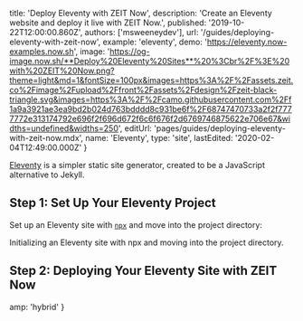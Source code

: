 
  title: 'Deploy Eleventy with ZEIT Now',
  description: 'Create an Eleventy website and deploy it live with ZEIT Now.',
  published: '2019-10-22T12:00:00.860Z',
  authors: ['msweeneydev'],
  url: '/guides/deploying-eleventy-with-zeit-now',
  example: 'eleventy',
  demo: 'https://eleventy.now-examples.now.sh',
  image:
    'https://og-image.now.sh/**Deploy%20Eleventy%20Sites**%20%3Cbr%2F%3E%20with%20ZEIT%20Now.png?theme=light&md=1&fontSize=100px&images=https%3A%2F%2Fassets.zeit.co%2Fimage%2Fupload%2Ffront%2Fassets%2Fdesign%2Fzeit-black-triangle.svg&images=https%3A%2F%2Fcamo.githubusercontent.com%2Ff1a9a3921ae3ea9bd2b024d763bdddd8c931be6f%2F68747470733a2f2f7777772e313174792e696f2f696d672f6c6f676f2d6769746875622e706e67&widths=undefined&widths=250',
  editUrl: 'pages/guides/deploying-eleventy-with-zeit-now.mdx',
  name: 'Eleventy',
  type: 'site',
  lastEdited: '2020-02-04T12:49:00.000Z'
}

[Eleventy](https://www.11ty.io/) is a simpler static site generator, created to be a JavaScript alternative to Jekyll.

## Step 1: Set Up Your Eleventy Project

Set up an Eleventy site with [`npx`](https://www.npmjs.com/package/npx) and move into the project directory:

<Snippet dark text="npx degit 11ty/eleventy-base-blog my-11ty-project && cd my-11ty-project" />
<Caption>Initializing an Eleventy site with <Link href="https://www.npmjs.com/package/npx">npx</Link> and moving into the project directory.</Caption>

## Step 2: Deploying Your Eleventy Site with ZEIT Now

<DeploySection meta={meta} />


  amp: 'hybrid'
}
